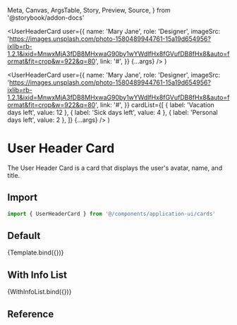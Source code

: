   Meta,
  Canvas,
  ArgsTable,
  Story,
  Preview,
  Source,
} from '@storybook/addon-docs'

<Meta
  title="Application UI/Cards/User Header Card"
  component={UserHeaderCard}
/>

  <UserHeaderCard
    user={{
      name: 'Mary Jane',
      role: 'Designer',
      imageSrc:
        'https://images.unsplash.com/photo-1580489944761-15a19d654956?ixlib=rb-1.2.1&ixid=MnwxMjA3fDB8MHxwaG90by1wYWdlfHx8fGVufDB8fHx8&auto=format&fit=crop&w=922&q=80',
      link: '#',
    }}
    {...args}
  />
)

  <UserHeaderCard
    user={{
      name: 'Mary Jane',
      role: 'Designer',
      imageSrc:
        'https://images.unsplash.com/photo-1580489944761-15a19d654956?ixlib=rb-1.2.1&ixid=MnwxMjA3fDB8MHxwaG90by1wYWdlfHx8fGVufDB8fHx8&auto=format&fit=crop&w=922&q=80',
      link: '#',
    }}
    cardList={[
      { label: 'Vacation days left', value: 12 },
      { label: 'Sick days left', value: 4 },
      { label: 'Personal days left', value: 2 },
    ]}
    {...args}
  />
)

# User Header Card

The User Header Card is a card that displays the user's avatar, name, and title.

## Import

```js
import { UserHeaderCard } from '@/components/application-ui/cards'
```

## Default

<Canvas>
  <Story name="Default">{Template.bind({})}</Story>
</Canvas>

## With Info List

<Canvas>
  <Story name="With Info List">{WithInfoList.bind({})}</Story>
</Canvas>

## Reference

<ArgsTable of={UserHeaderCard} />
